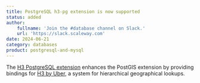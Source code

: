 ```yaml
---
title: PostgreSQL h3-pg extension is now supported
status: added
author:
    fullname: 'Join the #database channel on Slack.'
    url: 'https://slack.scaleway.com'
date: 2024-06-21
category: databases
product: postgresql-and-mysql
---
```


The [H3 PostgreSQL extension](https://github.com/bytesandbrains/h3-pg/) enhances the PostGIS extension by providing bindings for [H3 by Uber](https://github.com/uber/h3/), a system for hierarchical geographical lookups.

